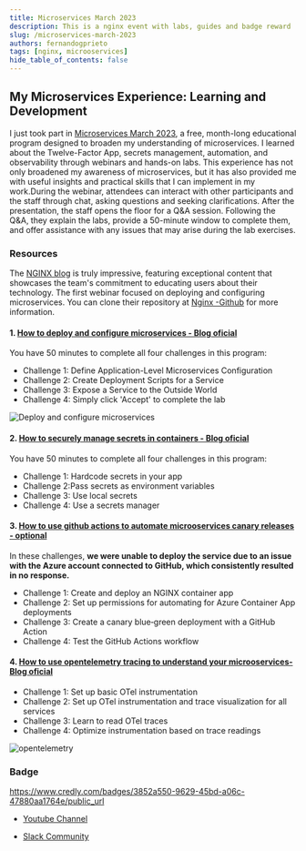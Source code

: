 ```yaml
---
title: Microservices March 2023
description: This is a nginx event with labs, guides and badge reward
slug: /microservices-march-2023
authors: fernandogprieto
tags: [nginx, microoservices]
hide_table_of_contents: false
---
```


## My Microservices Experience: Learning and Development

I just took part in [Microservices March 2023](https://www.nginx.com/c/microservices-march-2023-agenda/), a free, month-long educational program designed to broaden
my understanding of microservices. I learned about the Twelve-Factor App, secrets management, automation,
and observability through webinars and hands-on labs. This experience has not only broadened my awareness
of microservices, but it has also provided me with useful insights and practical skills that I can implement
in my work.During the webinar, attendees can interact with other participants and the staff through chat,
asking questions and seeking clarifications. After the presentation, the staff opens the floor for a Q&A session.
Following the Q&A, they explain the labs, provide a 50-minute window to complete them, and offer assistance with any issues that may arise during the lab exercises.

###  Resources

The [NGINX blog](https://www.nginx.com/blog/) is truly impressive, featuring exceptional content that showcases the team's commitment to educating users about their technology. The first webinar focused on deploying and configuring microservices. You can clone their repository at  [Nginx -Github](https://github.com/microservices-march/platform) for more information.

#### 1. [How to deploy and configure microservices - Blog oficial](https://www.nginx.com/blog/nginx-tutorial-deploy-configure-microservices/)
You have 50 minutes to complete all four challenges in this program:

- Challenge 1: Define Application-Level Microservices Configuration
- Challenge 2: Create Deployment Scripts for a Service
- Challenge 3: Expose a Service to the Outside World
- Challenge 4: Simply click 'Accept' to complete the lab

![Deploy and configure microservices](https://www.nginx.com/wp-content/uploads/2023/03/tutorial-deploy-configure-microservices_topology.png)


#### 2. [How to securely manage secrets in containers - Blog oficial](https://www.nginx.com/blog/nginx-tutorial-securely-manage-secrets-containers/)

You have 50 minutes to complete all four challenges in this program:

- Challenge 1: Hardcode secrets in your app
- Challenge 2:Pass secrets as environment variables
- Challenge 3: Use local secrets
- Challenge 4: Use a secrets manager


#### 3. [How to use github actions to automate microoservices canary releases - optional](https://www.nginx.com/blog/nginx-tutorial-github-actions-automate-microservices-canary-deployments/)
In these challenges, **we were unable to deploy the service due to an issue with the Azure account connected to GitHub, which consistently resulted in no response.**

- Challenge 1: Create and deploy an NGINX container app
- Challenge 2: Set up permissions for automating for Azure Container App deployments
- Challenge 3: Create a canary blue‑green deployment with a GitHub Action
- Challenge 4: Test the GitHub Actions workflow

#### 4. [How to use opentelemetry tracing to understand your microoservices- Blog oficial](https://www.nginx.com/blog/nginx-tutorial-opentelemetry-tracing-understand-microservices/)

- Challenge 1: Set up basic OTel instrumentation
- Challenge 2: Set up OTel instrumentation and trace visualization for all services
- Challenge 3: Learn to read OTel traces
- Challenge 4: Optimize instrumentation based on trace readings

![opentelemetry](https://www.nginx.com/wp-content/uploads/2023/03/tutorial-OTel-tracing-microservices_topology.png)

### Badge
https://www.credly.com/badges/3852a550-9629-45bd-a06c-47880aa1764e/public_url

- [Youtube Channel](https://www.youtube.com/@nginx_official "Youtube")

- [Slack Community](https://community.nginx.org/joinslack "Slack")

